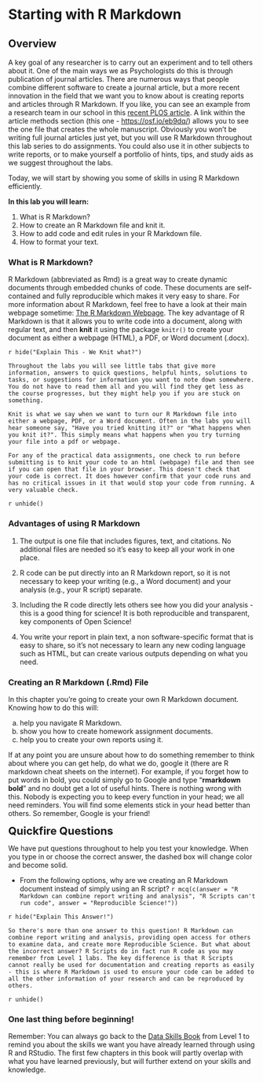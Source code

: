 # Starting with R Markdown

## Overview

A key goal of any researcher is to carry out an experiment and to tell others about it. One of the main ways we as Psychologists do this is through publication of journal articles. There are numerous ways that people combine different software to create a journal article, but a more recent innovation in the field that we want you to know about is creating reports and articles through R Markdown. If you like, you can see an example from a research team in our school in this <a href ="http://journals.plos.org/plosone/article?id=10.1371/journal.pone.0185093" target = "_blank">recent PLOS article</a>. A link within the article methods section (this one - <a href="https://osf.io/eb9dq/" target = "_blank">https://osf.io/eb9dq/</a>) allows you to see the one file that creates the whole manuscript. Obviously you won't be writing full journal articles just yet, but you will use R Markdown throughout this lab series to do assignments. You could also use it in other subjects to write reports, or to make yourself a portfolio of hints, tips, and study aids as we suggest throughout the labs. 

Today, we will start by showing you some of skills in using R Markdown efficiently.

**In this lab you will learn\:**

1. What is R Markdown?
2. How to create an R Markdown file and knit it.
3. How to add code and edit rules in your R Markdown file.
4. How to format your text.

### What is R Markdown?

R Markdown (abbreviated as Rmd) is a great way to create dynamic documents through embedded chunks of code. These documents are self-contained and fully reproducible which makes it very easy to share. For more information about R Markdown, feel free to have a look at their main webpage sometime: <a href="http://rmarkdown.rstudio.com" target = "_blank">The R Markdown Webpage</a>. The key advantage of R Markdown is that it allows you to write code into a document, along with regular text, and then **knit** it using the package `knitr()` to create your document as either a webpage (HTML), a PDF, or Word document (.docx). 

`r hide("Explain This - We Knit what?")`
```block
Throughout the labs you will see little tabs that give more information, answers to quick questions, helpful hints, solutions to tasks, or suggestions for information you want to note down somewhere. You do not have to read them all and you will find they get less as the course progresses, but they might help you if you are stuck on something.    

Knit is what we say when we want to turn our R Markdown file into either a webpage, PDF, or a Word document. Often in the labs you will hear someone say, "Have you tried knitting it?" or "What happens when you knit it?". This simply means what happens when you try turning your file into a pdf or webpage. 

For any of the practical data assignments, one check to run before submitting is to knit your code to an html (webpage) file and then see if you can open that file in your browser. This doesn't check that your code is correct. It does however confirm that your code runs and has no critical issues in it that would stop your code from running. A very valuable check.
```
`r unhide()`  

### Advantages of using R Markdown

1. The output is one file that includes figures, text, and citations. No additional files are needed so it's easy to keep all your work in one place. 

2. R code can be put directly into an R Markdown report, so it is not necessary to keep your writing (e.g., a Word document) and your analysis (e.g., your R script) separate.  

3. Including the R code directly lets others see how you did your analysis - this is a good thing for science! It is both reproducible and transparent, key components of Open Science!  

4. You write your report in plain text, a non software-specific format that is easy to share, so it's not necessary to learn any new coding language such as HTML, but can create various outputs depending on what you need. 

### Creating an R Markdown (.Rmd) File

In this chapter you're going to create your own R Markdown document. Knowing how to do this will:

a. help you navigate R Markdown.
b. show you how to create homework assignment documents.
c. help you to create your own reports using it.

If at any point you are unsure about how to do something remember to think about where you can get help, do what we do, google it (there are R markdown cheat sheets on the internet). For example, if you forget how to put words in bold, you could simply go to Google and type "**rmarkdown bold**" and no doubt get a lot of useful hints. There is nothing wrong with this. Nobody is expecting you to keep every function in your head; we all need reminders. You will find some elements stick in your head better than others. So remember, Google is your friend!

<span style="font-size: 22px; font-weight: bold; color: var(--green);">Quickfire Questions</span>

We have put questions throughout to help you test your knowledge. When you type in or choose the correct answer, the dashed box will change color and become solid.

- From the following options, why are we creating an R Markdown document instead of simply using an R script? `r mcq(c(answer = "R Markdown can combine report writing and analysis", "R Scripts can't run code", answer = "Reproducible Science!"))`  

`r hide("Explain This Answer!")`
```block
So there's more than one answer to this question! R Markdown can combine report writing and analysis, providing open access for others to examine data, and create more Reproducible Science. But what about the incorrect answer? R Scripts do in fact run R code as you may remember from Level 1 labs. The key difference is that R Scripts cannot really be used for documentation and creating reports as easily - this is where R Markdown is used to ensure your code can be added to all the other information of your research and can be reproduced by others.
```
`r unhide()`  

### One last thing before beginning!

Remember: You can always go back to the <a href = "https://psyteachr.github.io/data-skills-v1/" target = "_blank">Data Skills Book</a> from Level 1 to remind you about the skills we want you have already learned through using R and RStudio. The first few chapters in this book will partly overlap with what you have learned previously, but will further extend on your skills and knowledge.
